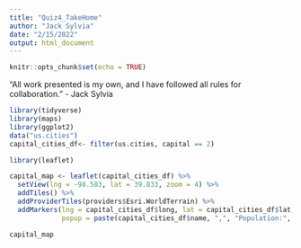 ```yaml
---
title: "Quiz4_TakeHome"
author: "Jack Sylvia"
date: "2/15/2022"
output: html_document
---
```


```r
knitr::opts_chunk$set(echo = TRUE)
```

“All work presented is my own, and I have followed all rules for collaboration.” 
- Jack Sylvia

```r
library(tidyverse)
library(maps)
library(ggplot2)
data("us.cities")
capital_cities_df<- filter(us.cities, capital == 2)
```


```r
library(leaflet)

capital_map <- leaflet(capital_cities_df) %>%
  setView(lng = -98.583, lat = 39.833, zoom = 4) %>% 
  addTiles() %>% 
  addProviderTiles(providers$Esri.WorldTerrain) %>% 
  addMarkers(lng = capital_cities_df$long, lat = capital_cities_df$lat,
             popup = paste(capital_cities_df$name, ",", "Population:", capital_cities_df$pop))

capital_map
```




